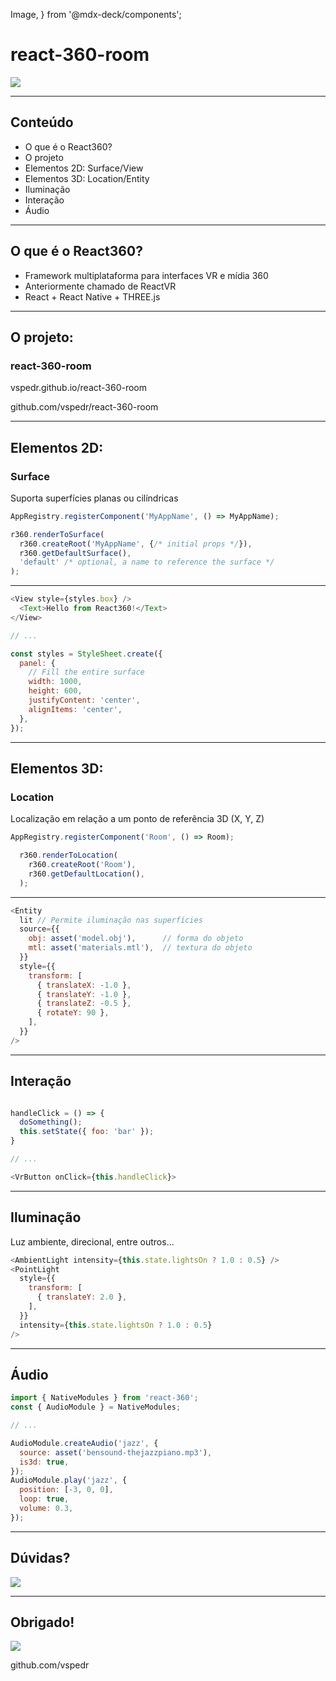   Image,
} from '@mdx-deck/components';


# react-360-room
<img src="screen.png" />

---

## Conteúdo
- O que é o React360?
- O projeto
- Elementos 2D: Surface/View
- Elementos 3D: Location/Entity
- Iluminação
- Interação
- Áudio

---

## O que é o React360?
- Framework multiplataforma para interfaces VR e mídia 360 
- Anteriormente chamado de ReactVR
- React + React Native + THREE.js

---

## O projeto: 

### react-360-room

vspedr.github.io/react-360-room

github.com/vspedr/react-360-room

---

## Elementos 2D:
### Surface

Suporta superfícies planas ou cilíndricas

```javascript
AppRegistry.registerComponent('MyAppName', () => MyAppName);

r360.renderToSurface(
  r360.createRoot('MyAppName', {/* initial props */}),
  r360.getDefaultSurface(),
  'default' /* optional, a name to reference the surface */
);
```

---

```javascript
<View style={styles.box} />
  <Text>Hello from React360!</Text>
</View>

// ...

const styles = StyleSheet.create({
  panel: {
    // Fill the entire surface
    width: 1000,
    height: 600,
    justifyContent: 'center',
    alignItems: 'center',
  },
});
```

---

## Elementos 3D:
### Location

Localização em relação a um ponto de referência 3D (X, Y, Z)

```javascript
AppRegistry.registerComponent('Room', () => Room);

  r360.renderToLocation(
    r360.createRoot('Room'),
    r360.getDefaultLocation(),
  );
```

---

```javascript
<Entity
  lit // Permite iluminação nas superfícies
  source={{
    obj: asset('model.obj'),      // forma do objeto
    mtl: asset('materials.mtl'),  // textura do objeto
  }}
  style={{
    transform: [
      { translateX: -1.0 },
      { translateY: -1.0 },
      { translateZ: -0.5 },
      { rotateY: 90 },
    ],
  }}
/>
```

---

## Interação

```javascript

handleClick = () => {
  doSomething();
  this.setState({ foo: 'bar' });
}

// ...

<VrButton onClick={this.handleClick}>
```

---

## Iluminação

Luz ambiente, direcional, entre outros...

```javascript
<AmbientLight intensity={this.state.lightsOn ? 1.0 : 0.5} />
<PointLight
  style={{
    transform: [
      { translateY: 2.0 },
    ],
  }}
  intensity={this.state.lightsOn ? 1.0 : 0.5}
/>
```

---

## Áudio

```javascript
import { NativeModules } from 'react-360';
const { AudioModule } = NativeModules;

// ...

AudioModule.createAudio('jazz', {
  source: asset('bensound-thejazzpiano.mp3'),
  is3d: true,
});
AudioModule.play('jazz', {
  position: [-3, 0, 0],
  loop: true,
  volume: 0.3,
});

```

---

## Dúvidas?

<img src="joseph.gif" />

---

## Obrigado!

<img src="joseph2.gif" />

github.com/vspedr
